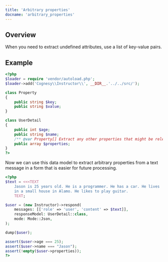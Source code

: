 ```yaml
---
title: 'Arbitrary properties'
docname: 'arbitrary_properties'
---
```


## Overview

When you need to extract undefined attributes, use a list of key-value pairs.


## Example

```php
<?php
$loader = require 'vendor/autoload.php';
$loader->add('Cognesy\\Instructor\\', __DIR__.'../../src/');

class Property
{
    public string $key;
    public string $value;
}

class UserDetail
{
    public int $age;
    public string $name;
    /** @var Property[] Extract any other properties that might be relevant */
    public array $properties;
}
?>
```

Now we can use this data model to extract arbitrary properties from a text message
in a form that is easier for future processing.

```php
<?php
$text = <<<TEXT
    Jason is 25 years old. He is a programmer. He has a car. He lives
    in a small house in Alamo. He likes to play guitar.
    TEXT;

$user = (new Instructor)->respond(
    messages: [['role' => 'user', 'content' => $text]],
    responseModel: UserDetail::class,
    mode: Mode::Json,
);

dump($user);

assert($user->age === 25);
assert($user->name === "Jason");
assert(!empty($user->properties));
?>
```
